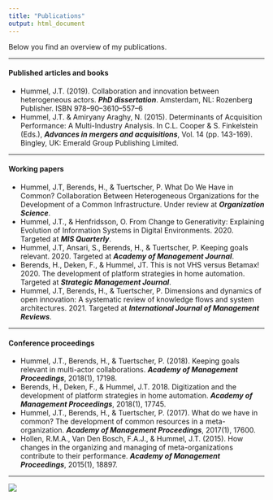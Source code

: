 ```yaml
---
title: "Publications"
output: html_document
---
```

Below you find an overview of my publications.

***
#### Published articles and books
+ Hummel, J.T. (2019). Collaboration and innovation between heterogeneous actors. ***PhD dissertation***. Amsterdam, NL: Rozenberg Publisher. ISBN 978–90–3610–557–6
+ Hummel, J.T. & Amiryany Araghy, N. (2015). Determinants of Acquisition Performance: A Multi-Industry Analysis. In C.L. Cooper & S. Finkelstein (Eds.), ***Advances in mergers and acquisitions***, Vol. 14 (pp. 143-169). Bingley, UK: Emerald Group Publishing Limited.


***
#### Working papers
+ Hummel, J.T, Berends, H., & Tuertscher, P. What Do We Have in Common? Collaboration Between Heterogeneous Organizations for the Development of a Common Infrastructure. Under review at ***Organization Science***.
+ Hummel, J.T., & Henfridsson, O. From Change to Generativity: Explaining Evolution of Information Systems in Digital Environments. 2020. Targeted at ***MIS Quarterly***.
+ Hummel, J.T, Ansari, S., Berends, H., & Tuertscher, P. Keeping goals relevant. 2020. Targeted at ***Academy of Management Journal***.
+ Berends, H., Deken, F., & Hummel, JT. This is not VHS versus Betamax! 2020. The development of platform strategies in home automation. Targeted at ***Strategic Management Journal***.
+ Hummel, J.T, Berends, H., & Tuertscher, P. Dimensions and dynamics of open innovation: A systematic review of knowledge flows and system architectures. 2021. Targeted at ***International Journal of Management Reviews***.

***
#### Conference proceedings
+ Hummel, J.T., Berends, H., & Tuertscher, P. (2018). Keeping goals relevant in multi-actor collaborations. ***Academy of Management Proceedings***, 2018(1), 17198.
+ Berends, H., Deken, F., & Hummel, J.T. 2018. Digitization and the development of platform strategies in home automation. ***Academy of Management Proceedings***, 2018(1), 17745.
+ Hummel, J.T., Berends, H., & Tuertscher, P. (2017). What do we have in common? The development of common resources in a meta-organization. ***Academy of Management Proceedings***, 2017(1), 17600.
+ Hollen, R.M.A., Van Den Bosch, F.A.J., & Hummel, J.T. (2015). How changes in the organizing and managing of meta-organizations contribute to their performance. ***Academy of Management Proceedings***, 2015(1), 18897.

***

![](https://www.jochemhummel.com/pictures/IMG_1950.JPG)